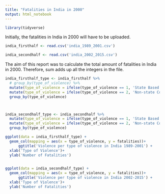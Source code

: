 ---
title: "Fatalities in India in 2000"
output: html_notebook
---

```{r}
library(tidyverse)

```

Initially, the fatalities in India in 2000 will have to be uploaded.

```{r}

india_firsthalf <- read.csv('india_1989_2001.csv')

india_secondhalf <- read.csv('india_2002_2015.csv')

```

The aim of this report was to calculate the total amount of fatalities in India in 2000. Therefore, sum adds up all the integers in the file.
```{r}

india_firsthalf_type <- india_firsthalf %>%
  # group_by(type_of_violence) %>%
  mutate(type_of_violence = ifelse(type_of_violence == 1, 'State Based Conflict', type_of_violence)) %>%
  mutate(type_of_violence = ifelse(type_of_violence == 2, 'Non-state Conflict', ifelse(type_of_violence == 3, 'One-sided Violence', type_of_violence))) %>%
  group_by(type_of_violence)



india_secondhalf_type <- india_secondhalf %>%
  mutate(type_of_violence = ifelse(type_of_violence == 1, 'State Based Conflict', type_of_violence)) %>%
  mutate(type_of_violence = ifelse(type_of_violence == 2, 'Non-state Conflict', ifelse(type_of_violence == 3, 'One-sided Violence', type_of_violence))) %>%
  group_by(type_of_violence)

```

```{r}

ggplot(data = india_firsthalf_type) +
  geom_col(mapping = aes(x = type_of_violence, y = fatalities))+
      ggtitle('Violence per type of violence in India 1989-2001') +
  xlab('Type of Violence')+
  ylab('Number of Fatalities')
  

```

```{r}

ggplot(data = india_secondhalf_type) +
  geom_col(mapping = aes(x = type_of_violence, y = fatalities))+
      ggtitle('Violence per type of violence in India 2002-2015') +
  xlab('Type of Violence')+
  ylab('Number of Fatalities')

```